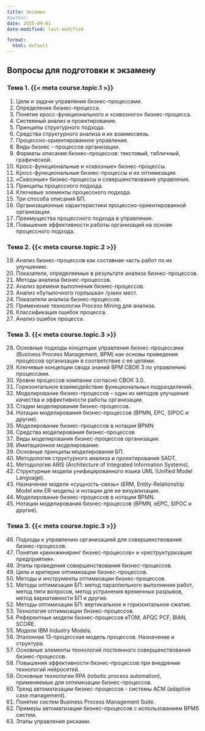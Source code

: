 ```yaml
---
title: Экзамен
#author:
date: 2025-09-01
date-modified: last-modified

format:
  html: default
---
```



## Вопросы для подготовки к экзамену

### Тема 1. {{< meta course.topic.1 >}}

1. Цели и задачи управления бизнес-процессами.
2. Определение бизнес-процесса.
3. Понятие кросс-функционального и «сквозного» бизнес-процесса.
4. Системный анализ и проектирование.
5. Принципы структурного подхода.
6. Средства структурного анализа и их взаимосвязь.
7. Процессно-ориентированное управление.
8. Виды бизнес – процессов организации.
9. Форматы описания бизнес-процессов: текстовый, табличный, графической.
10. Кросс-функциональные и «сквозные» бизнес-процессы.
11. Кросс-функциональные бизнес-процессы и их оптимизация.
12. «Сквозные» бизнес-процессы и совершенствование управления.
13. Принципы процессного подхода.
14. Ключевые элементы процессного подхода.
15. Три способа описания БП.
16. Организационные характеристики процессно-ориентированной организации.
17. Преимущества процессного подхода в управлении.
18. Повышение эффективности работы организаций на основе процессного подхода.

### Тема 2. {{< meta course.topic.2 >}}

19. Анализ бизнес-процессов как составная часть работ по их улучшению.
20. Показатели, определяемые в результате анализа бизнес-процессов.
21. Методы анализа бизнес-процессов.
22. Анализ времени выполнения бизнес-процессов.
23. Анализ «бутылочного горлышка» /узких мест.
24. Показатели анализа бизнес-процессов.
25. Применение технологии Process Мining для анализа.
23. Классификация ошибок процесса.
27. Анализ ошибок процесса.

### Тема 3. {{< meta course.topic.3 >}}

28. Основные подходы концепции управления бизнес-процессами (Business Process Management, BPM) как основы приведения процессов организации в соответствие с ее целями.
29. Ключевые концепции свода знаний BPM СВОК 3 по управлению процессами.
30. Уровни процессов компании согласно СВОК 3.0.
31. Горизонтальное взаимодействие функциональных подразделений.
32. Моделирование бизнес-процессов – один из методов улучшения качества и эффективности работы организации.
33. Стадии моделирования бизнес-процессов.
34. Нотации моделирования бизнес-процессов (BPMN, EPC, SIPOC и другие).
35. Моделирование бизнес-процессов в нотации BPMN
36. Средства моделирования бизнес-процессов
37. Виды моделирования бизнес-процессов организации.
38. Имитационное моделирование.
39. Основные принципы моделирования БП.
40. Методология структурного анализа и проектирования SADT.
41. Методология ARIS (Architecture of Integrated Information Systems).
42. Структурные модели унифицированного языка UML (Unified Model Language).
43. Назначение модели «сущность-связь» (ERM, Entity-Relationship Model или ER-модель) и нотации для ее визуализации.
44. Моделирование бизнес-процессов в нотации BPMN.
45. Нотации моделирования бизнес-процессов (BPMN, еEPC, SIPOC и другие).

### Тема 3. {{< meta course.topic.3 >}}

46. Подходы к управлению организацией для совершенствования бизнес-процессов.
47. Понятия «реинжиниринг бизнес-процессов» и «реструктуризация предприятия».
48. Этапы проведения совершенствования бизнес-процессов.
49. Цели и критерии оптимизации бизнес-процессов.
50. Методы и инструменты оптимизации бизнес-процессов.
51. Методы оптимизации БП: метод параллельного выполнения работ, метод пяти вопросов, метод устранения временных разрывов, метод вариативности БП и другие.
52. Методы оптимизации БП: вертикальное и горизонтальное сжатие.
53. Технология оптимизации бизнес-процессов.
54. Референтные модели бизнес-процессов eTOM, APQC PCF, BIAN, SCORE.
55. Модели IBM Industry Models.
56. Эталонная 13-процессная модель процессов. Назначение и структура.
57. Основные элементы технологий постоянного совершенствования бизнес-процессов.
58. Повышения эффективности бизнес-процессов при внедрении технологий нейросетей.
59. Основные технологии RPA (robotic process automation), применяемые для оптимизации бизнес-процессов.
60. Тренд автоматизации бизнес-процессов - системы ACM (adaptive case management).
61. Понятие систем Business Process Management Suite.
62. Примеры автоматизации бизнес-процессов с использованием BPMS систем.
63. Этапы управления рисками.
